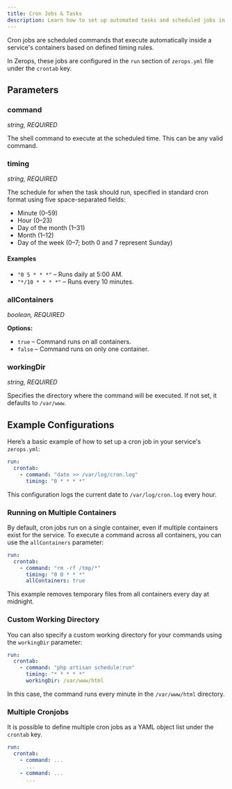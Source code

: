 ```yaml
---
title: Cron Jobs & Tasks
description: Learn how to set up automated tasks and scheduled jobs in Zerops
---
```


Cron jobs are scheduled commands that execute automatically inside a service's containers based on defined timing rules.

In Zerops, these jobs are configured in the `run` section of `zerops.yml` file under the `crontab` key.

## Parameters

### command
*string, REQUIRED*

The shell command to execute at the scheduled time. This can be any valid command.

### timing
*string, REQUIRED*

The schedule for when the task should run, specified in standard cron format using five space-separated fields:
  - Minute (0–59)
  - Hour (0–23)
  - Day of the month (1–31)
  - Month (1–12)
  - Day of the week (0–7; both 0 and 7 represent Sunday)

#### Examples
  - `"0 5 * * *"` – Runs daily at 5:00 AM.
  - `"*/10 * * * *"` – Runs every 10 minutes.

### allContainers
*boolean, REQUIRED*

**Options:**
- `true` – Command runs on all containers.
- `false` – Command runs on only one container.

### workingDir
*string, REQUIRED*

Specifies the directory where the command will be executed. If not set, it defaults to `/var/www`.

## Example Configurations
Here’s a basic example of how to set up a cron job in your service's `zerops.yml`:

```yaml
run: 
  crontab:
    - command: "date >> /var/log/cron.log"
      timing: "0 * * * *"
```
This configuration logs the current date to `/var/log/cron.log` every hour.

### Running on Multiple Containers
By default, cron jobs run on a single container, even if multiple containers exist for the service. To execute a command across all containers, you can use the `allContainers` parameter:

```yaml
run: 
  crontab:
    - command: "rm -rf /tmp/*"
      timing: "0 0 * * *"
      allContainers: true
```
This example removes temporary files from all containers every day at midnight.

### Custom Working Directory
You can also specify a custom working directory for your commands using the `workingDir` parameter:

```yaml
run: 
  crontab:
    - command: "php artisan schedule:run"
      timing: "* * * * *"
      workingDir: /var/www/html
```
In this case, the command runs every minute in the `/var/www/html` directory.

### Multiple Cronjobs
It is possible to define multiple cron jobs as a YAML object list under the `crontab` key.

```yaml
run:
  crontab:
    - command: ...
      ...
    - command: ...
      ...
```



